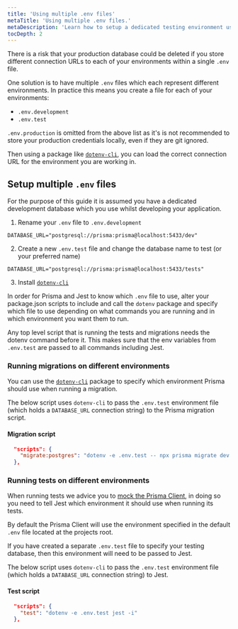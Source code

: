 ```yaml
---
title: 'Using multiple .env files'
metaTitle: 'Using multiple .env files.'
metaDescription: 'Learn how to setup a dedicated testing environment using multiple .env files.'
tocDepth: 2
---
```


<TopBlock>

There is a risk that your production database could be deleted if you store different connection URLs to each of your environments within a single `.env` file.

One solution is to have multiple `.env` files which each represent different environments. In practice this means you create a file for each of your environments:

- `.env.development`
- `.env.test`

<Admonition type="warning">

`.env.production` is omitted from the above list as it's is not recommended to store your production credentials locally, even if they are git ignored.

</Admonition>

Then using a package like [`dotenv-cli`](https://www.npmjs.com/package/dotenv-cli), you can load the correct connection URL for the environment you are working in.

</TopBlock>


## Setup multiple `.env` files

For the purpose of this guide it is assumed you have a dedicated development database which you use whilst developing your application. 

1. Rename your `.env` file to `.env.development`

```env file=.env.development
DATABASE_URL="postgresql://prisma:prisma@localhost:5433/dev"
```

2. Create a new `.env.test` file and change the database name to test (or your preferred name)

```env file=.env.test
DATABASE_URL="postgresql://prisma:prisma@localhost:5433/tests"
```

3. Install [`dotenv-cli`](https://www.npmjs.com/package/dotenv-cli)

In order for Prisma and Jest to know which `.env` file to use, alter your package.json scripts to include and call the `dotenv` package and specify which file to use depending on what commands you are running and in which environment you want them to run.

<Admonition type="info">

Any top level script that is running the tests and migrations needs the dotenv command before it. This makes sure that the env variables from `.env.test` are passed to all commands including Jest.

</Admonition>

### Running migrations on different environments

You can use the [`dotenv-cli`](https://www.npmjs.com/package/dotenv-cli) package to specify which environment Prisma should use when running a migration. 

The below script uses `dotenv-cli` to pass the `.env.test` environment file (which holds a `DATABASE_URL` connection string) to the Prisma migration script. 

#### Migration script

```json file=package.json
  "scripts": {
    "migrate:postgres": "dotenv -e .env.test -- npx prisma migrate dev --name postgres-init",
  },
```

### Running tests on different environments

When running tests we advice you to [mock the Prisma Client](../../../guides/testing/unit-testing#mocking-the-prisma-client), in doing so you need to tell Jest which environment it should use when running its tests. 

By default the Prisma Client will use the environment specified in the default `.env` file located at the projects root. 

If you have created a separate `.env.test` file to specify your testing database, then this environment will need to be passed to Jest.

The below script uses `dotenv-cli` to pass the `.env.test` environment file (which holds a `DATABASE_URL` connection string) to Jest. 

#### Test script

```json file=package.json
  "scripts": {
    "test": "dotenv -e .env.test jest -i"
  },
```
